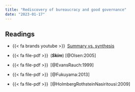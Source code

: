 ```yaml
---
title: "Rediscovery of bureaucracy and good governance"
date: "2023-01-17"
---
```


## Readings

- {{< fa brands youtube >}}&ensp;[Summary vs. synthesis](https://www.youtube.com/watch?v=R_rnkM7jvlY)

- {{< fa file-pdf >}}&ensp;(***Skim***) [@Olsen:2005]

- {{< fa file-pdf >}}&ensp;[@EvansRauch:1999]

- {{< fa file-pdf >}}&ensp;[@Fukuyama:2013]

- {{< fa file-pdf >}}&ensp;[@HolmbergRothsteinNasiritousi:2009]
